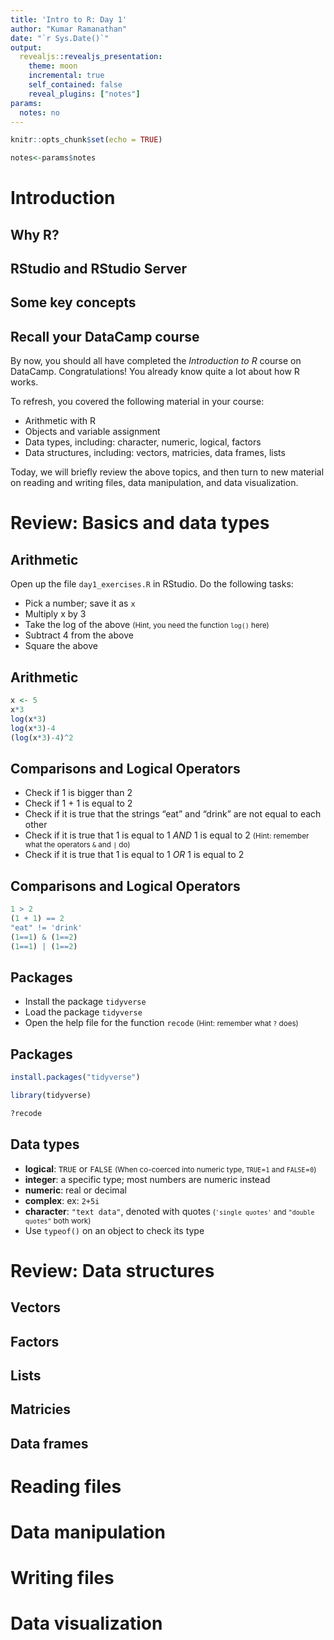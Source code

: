 ```yaml
---
title: 'Intro to R: Day 1'
author: "Kumar Ramanathan"
date: "`r Sys.Date()`"
output: 
  revealjs::revealjs_presentation:
    theme: moon
    incremental: true
    self_contained: false
    reveal_plugins: ["notes"]
params:
  notes: no
---
```


```r
knitr::opts_chunk$set(echo = TRUE)
```

```r
notes<-params$notes
```

# Introduction

## Why R?

## RStudio and RStudio Server

## Some key concepts

## Recall your DataCamp course

By now, you should all have completed the *Introduction to R* course on DataCamp. Congratulations! You already know quite a lot about how R works. 

To refresh, you covered the following material in your course:

- Arithmetic with R
- Objects and variable assignment
- Data types, including: character, numeric, logical, factors
- Data structures, including: vectors, matricies, data frames, lists

<aside class="notes">
Today, we will briefly review the above topics, and then turn to new material on reading and writing files, data manipulation, and data visualization.
</aside>

# Review: Basics and data types 

## Arithmetic

Open up the file `day1_exercises.R` in RStudio. Do the following tasks:

- Pick a number; save it as `x`
- Multiply x by 3
- Take the log of the above <small>(Hint, you need the function `log()` here)</small>
- Subtract 4 from the above
- Square the above

## Arithmetic

```r
x <- 5
x*3
log(x*3)
log(x*3)-4
(log(x*3)-4)^2
```

## Comparisons and Logical Operators

- Check if 1 is bigger than 2
- Check if 1 + 1 is equal to 2
- Check if it is true that the strings "eat" and "drink" are not equal to each other
- Check if it is true that 1 is equal to 1 *AND* 1 is equal to 2 
  <small>(Hint: remember what the operators `&` and `|` do)</small>
- Check if it is true that 1 is equal to 1 *OR* 1 is equal to 2

## Comparisons and Logical Operators

```r
1 > 2
(1 + 1) == 2
"eat" != 'drink'
(1==1) & (1==2)
(1==1) | (1==2)
```

## Packages

- Install the package `tidyverse`
- Load the package `tidyverse`
- Open the help file for the function `recode` 
  <small>(Hint: remember what `?` does)</small>

## Packages

```r
install.packages("tidyverse")

library(tidyverse)

?recode
```

## Data types

- **logical**: `TRUE` or `FALSE` 
  <small>(When co-coerced into numeric type, `TRUE`=`1` and `FALSE`=`0`)</small>
- **integer**: a specific type; most numbers are numeric instead
- **numeric**: real or decimal 
- **complex**: ex: `2+5i`
- **character**: `"text data"`, denoted with quotes
  <small>(`'single quotes'` and `"double quotes"` both work)</small>
- Use `typeof()` on an object to check its type

# Review: Data structures

## Vectors

## Factors

## Lists

## Matricies

## Data frames

# Reading files

# Data manipulation

# Writing files

# Data visualization